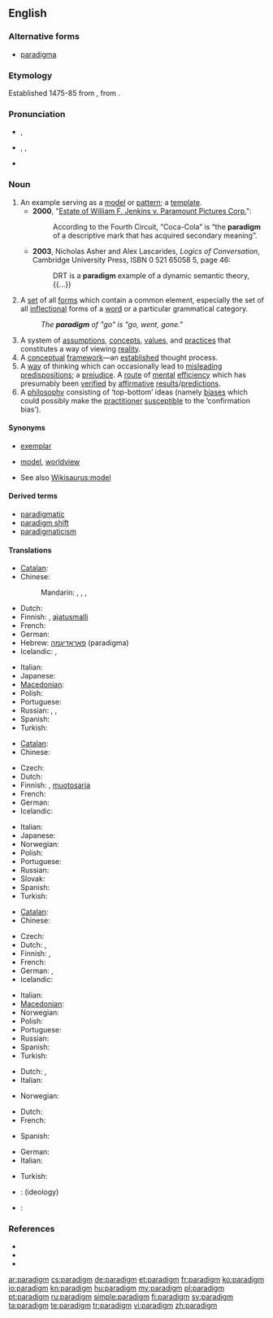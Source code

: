 {{was wotd|2006|June|13}}
==English==
{{rfc|see old talk page discussion, relevant again}}

===Alternative forms===
* [[paradigma]] {{qualifier|chiefly archaic}}

===Etymology===
Established 1475-85 from {{etyl|LL.}} {{term|paradigma|paradīgma|lang=la}}, from {{etyl|grc|en}} {{term|παράδειγμα||pattern|tr=paradeigma|lang=grc|sc=polytonic}}.

===Pronunciation===
* {{a|UK}} {{IPA|/ˈpæɹ.ə.daɪm/}}, {{X-SAMPA|/"p{r.@.daIm/}}
* {{a|US}} {{enPR|/ˈpär.ə.dīm/}}, {{IPA|/ˈpɛɹ.ə.daɪm/|/ˈpæɹ.ə.daɪm/}}, {{X-SAMPA|/"pEr.@.daIm/|/"p{r.@.daIm/}}
* {{audio|en-us-paradigm.ogg|Audio (US)}}

===Noun===
{{en-noun}}

# An example serving as a [[model]] or [[pattern]]; a [[template]].
#* '''2000''', "[[s:Estate of William F. Jenkins v. Paramount Pictures Corp.|Estate of William F. Jenkins v. Paramount Pictures Corp.]]":
#*: According to the Fourth Circuit, “Coca-Cola” is “the '''paradigm''' of a descriptive mark that has acquired secondary meaning”.
#* '''2003''', Nicholas Asher and Alex Lascarides, ''Logics of Conversation'', Cambridge University Press, ISBN 0 521 65058 5, page 46:
#*: DRT is a '''paradigm''' example of a dynamic semantic theory, {{...}}
# {{linguistics}} A [[set]] of all [[form]]s which contain a common element, especially the set of all [[inflection]]al forms of a [[word]] or a particular grammatical category.
#: ''The '''paradigm''' of "go" is "go, went, gone."''
# A system of [[assumption]]s, [[concept]]s, [[value]]s, and [[practice]]s that constitutes a way of viewing [[reality]].
# A [[conceptual]] [[framework]]—an [[establish]]ed thought process.
# A [[way]] of thinking which can occasionally lead to [[misleading]] [[predisposition]]s; a [[prejudice]]. A [[route]] of [[mental]] [[efficiency]] which has presumably been [[verify|verified]] by [[affirmative]] [[result]]s/[[prediction]]s.
# A [[philosophy]] consisting of ‘top-bottom’ ideas (namely [[bias]]es which could possibly make the [[practitioner]] [[susceptible]] to the ‘confirmation bias’).

{{rfex}}

====Synonyms====
* {{sense|example}} [[exemplar]]
* {{sense|way of viewing reality}} [[model]], [[worldview]]
* See also [[Wikisaurus:model]]

====Derived terms====
* [[paradigmatic]]
* [[paradigm shift]]
* [[paradigmaticism]]

====Translations====
{{trans-top|example serving as a model or pattern}}
* [[Catalan]]: {{t-|ca|paradigma|m}}
* Chinese:
*: Mandarin: {{t|zh|範例|sc=Hani}}, {{t|zh|范例|tr=fànlì|sc=Hani}}, {{t|zh|模範|sc=Hani}}, {{t|zh|模范|tr=mófàn|sc=Hani}}
* Dutch: {{t+|nl|paradigma|n}}
* Finnish: {{t+|fi|paradigma}}, [[ajatusmalli]]
* French: {{t+|fr|paradigme|m}}
* German: {{t+|de|Paradigma|n}}
* Hebrew: [[פאראדיגמה]] (paradigma) {{f}}
* Icelandic: {{t|is|fyrirmynd|f}}, {{t|is|viðmið|n}}
{{trans-mid}}
* Italian: {{t+|it|paradigma|m}}
* Japanese: {{t|ja|模範|tr=もはん, mohan}}
* [[Macedonian]]: {{t-|mk|парадигма|f|tr=paradígma}}
* Polish: {{t+|pl|paradygmat|m}}
* Portuguese: {{t+|pt|paradigma|m}}
* Russian: {{t|ru|парадигма|f|tr=paradígma|sc=Cyrl}}, {{t|ru|образец|m|tr=obrazéc|sc=Cyrl}}, {{t|ru|пример|m|tr=primér|sc=Cyrl}}
* Spanish: {{t+|es|paradigma}}
* Turkish: {{t|tr|paradigma}}
{{trans-bottom}}

{{trans-top|linguistics: all forms which contain a common element}}
* [[Catalan]]: {{t-|ca|paradigma|m}}
* Chinese:
*: {{trreq|zh}}
* Czech: {{t-|cs|vzor|m}}
* Dutch: {{t+|nl|paradigma|n}}
* Finnish: {{t+|fi|paradigma}}, [[muotosarja]]
* French: {{t+|fr|paradigme|m}}
* German: {{t+|de|Paradigma|n}}
* Icelandic: {{t+|is|beygingardæmi|n}}
{{trans-mid}}
* Italian: {{t+|it|paradigma}}
* Japanese: {{t|ja|変化表|tr=へんかひょう, henkahyō}}
* Norwegian: {{t-|no|paradigme|n}}
* Polish: {{t+|pl|paradygmat|m}}
* Portuguese: {{t+|pt|paradigma|m}}
* Russian: {{t|ru|парадигма|f|tr=paradígma|sc=Cyrl}}
* Slovak: {{t-|sk|vzor|m}}
* Spanish: {{t+|es|paradigma}}
* Turkish: {{t|tr|paradigma}}
{{trans-bottom}}

{{trans-top|way of viewing reality}}
* [[Catalan]]: {{t-|ca|paradigma|m}}
* Chinese:
*: {{trreq|zh}}
* Czech: {{t+|cs|paradigma|f}}
* Dutch: {{t+|nl|paradigma|n}}, {{t|nl|denkkader|n}}
* Finnish: {{t+|fi|paradigma}}, {{t-|fi|maailmankatsomus}}
* French: {{t+|fr|paradigme|m}}
* German: {{t|de|Beispiel|n}}, {{t|de|Musterbeispiel|n}}
* Icelandic: {{t|is|hugarfar|n}}
{{trans-mid}}
* Italian: {{t+|it|paradigma|m}}
* [[Macedonian]]: {{t-|mk|парадигма|f|tr=paradígma}}
* Norwegian: {{t-|no|paradigme|n}}
* Polish: {{t+|pl|paradygmat|m}}
* Portuguese: {{t+|pt|paradigma|m}}
* Russian: {{t+|ru|парадигма|f|tr=paradígma}}
* Spanish: {{t+|es|paradigma}}
* Turkish: {{t|tr|paradigma}}
{{trans-bottom}}

{{trans-top|conceptual framework}}
* Dutch: {{t+|nl|paradigma|n}}, {{t|nl|denkkader|n}}
* Italian: {{t+|it|paradigma|m}}
{{trans-mid}}
* Norwegian: {{t-|no|paradigme|n}}
{{trans-bottom}}

{{trans-top|prejudice}}
* Dutch: {{t-|nl|vooroordeel|n}}
* French: {{t+|fr|préjudice}}
{{trans-mid}}
* Spanish: {{t-|es|prejuicio|m}}
{{trans-bottom}}

{{trans-top|philosophy consisting of ‘top-bottom’ ideas}}
* German: {{t|de|Paradigma|n}}
* Italian: {{t+|it|paradigma|m}}
{{trans-mid}}
* Turkish: {{t|tr|paradigma}}
{{trans-bottom}}

{{checktrans-top}}
* {{ttbc|sk}}: {{t-|sk|paradigma|f}} (ideology)
{{trans-mid}}
* {{ttbc|es}}: {{t+|es|paradigma|m}}
{{trans-bottom}}

===References===
* {{R:American Heritage 2000|paradigm}}
* {{R:Dictionary.com|paradigm}}
* {{R:WordNet 2003|paradigm}}

[[ar:paradigm]]
[[cs:paradigm]]
[[de:paradigm]]
[[et:paradigm]]
[[fr:paradigm]]
[[ko:paradigm]]
[[io:paradigm]]
[[kn:paradigm]]
[[hu:paradigm]]
[[my:paradigm]]
[[pl:paradigm]]
[[pt:paradigm]]
[[ru:paradigm]]
[[simple:paradigm]]
[[fi:paradigm]]
[[sv:paradigm]]
[[ta:paradigm]]
[[te:paradigm]]
[[tr:paradigm]]
[[vi:paradigm]]
[[zh:paradigm]]